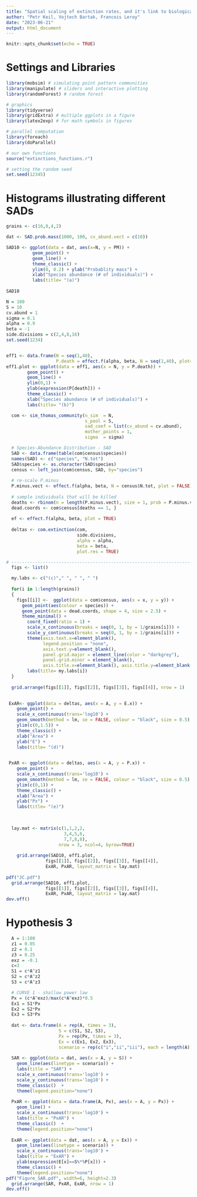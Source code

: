 ```yaml
---
title: "Spatial scaling of extinction rates, and it's link to biological processes"
author: "Petr Keil, Vojtech Bartak, Francois Leroy"
date: "2023-06-21"
output: html_document
---
```


```r
knitr::opts_chunk$set(echo = TRUE)
```

# Settings and Libraries

```r
library(mobsim) # simulating point pattern communities
library(manipulate) # sliders and interactive plotting
library(randomForest) # random forest

# graphics
library(tidyverse)
library(gridExtra) # multiple ggplots in a figure
library(latex2exp) # for math symbols in figures

# parallel computation
library(foreach)
library(doParallel)

# our own functions
source("extinctions_functions.r")

# setting the random seed
set.seed(12345)
```

# Histograms illustrating different SADs

```r
grains <- c(16,8,4,2)

dat <- SAD.prob.mass(1000, 100, cv_abund.vect = c(10))

SAD10 <- ggplot(data = dat, aes(x=N, y = PM)) +
          geom_point() +
          geom_line() +
          theme_classic() + 
          ylim(0, 0.2) + ylab("Probablity mass") + 
          xlab("Species abundance (# of individuals)") +
          labs(title= "(a)") 
          
SAD10

N = 100
S = 10
cv.abund = 1
sigma = 0.1
alpha = 0.9
beta = -1
side.divisions = c(2,4,8,16)
set.seed(1234)


eff1 <- data.frame(N = seq(1,40), 
                   P.death = effect.f(alpha, beta, N = seq(1,40), plot=FALSE))
eff1.plot <- ggplot(data = eff1, aes(x = N, y = P.death)) + 
        geom_point() +
        geom_line() +
        ylim(0,1) + 
        ylab(expression(P[death])) +
        theme_classic() + 
        xlab("Species abundance (# of individuals)") +
        labs(title= "(b)") 

  com <- sim_thomas_community(n_sim  = N,
                              s_pool = S,
                              sad_coef = list(cv_abund = cv.abund),
                              mother_points = 1,
                              sigma  = sigma)

  # Species-Abundance Distribution - SAD
  SAD <- data.frame(table(com$census$species))
  names(SAD) <- c("species", "N.tot")
  SAD$species <- as.character(SAD$species)
  census <- left_join(com$census, SAD, by="species")
  
  # re-scale P.minus
  P.minus.vect <- effect.f(alpha, beta, N = census$N.tot, plot = FALSE)
  
  # sample individuals that will be killed
  deaths <- rbinom(n = length(P.minus.vect), size = 1, prob = P.minus.vect)
  dead.coords <- com$census[deaths == 1, ]
  
  ef <- effect.f(alpha, beta, plot = TRUE)
  
  deltas <- com.extinction(com, 
                           side.divisions, 
                           alpha = alpha, 
                           beta = beta,
                           plot.res = TRUE)

# ------------------------------------------------------------------------------  
  figs <- list()

  my.labs <- c("(c)"," ", " ", " ")
  
  for(i in 1:length(grains))
  {
    figs[[i]] <-  ggplot(data = com$census, aes(x = x, y = y)) +
      geom_point(aes(colour = species)) + 
      geom_point(data = dead.coords, shape = 4, size = 2.5) +
      theme_minimal() + 
        coord_fixed(ratio = 1) +
        scale_x_continuous(breaks = seq(0, 1, by = 1/grains[i])) + 
        scale_y_continuous(breaks = seq(0, 1, by = 1/grains[i])) + 
        theme(axis.text.x=element_blank(),
              legend.position = "none",
              axis.text.y=element_blank(),
              panel.grid.major = element_line(color = "darkgrey"),
              panel.grid.minor = element_blank(),
              axis.title.x=element_blank(), axis.title.y=element_blank()) +
        labs(title= my.labs[i]) 
  }
  
  grid.arrange(figs[[1]], figs[[2]], figs[[3]], figs[[4]], nrow = 1)

    
 ExAR<- ggplot(data = deltas, aes(x = A, y = E.x)) + 
    geom_point() +
    scale_x_continuous(trans='log10') +
    geom_smooth(method = lm, se = FALSE, colour = "black", size = 0.5) +
    ylim(c(0,1.5)) + 
    theme_classic() +
    xlab("Area") +
    ylab("E") +
    labs(title= "(d)")

   
 PxAR <- ggplot(data = deltas, aes(x = A, y = P.x)) + 
    geom_point() +
    scale_x_continuous(trans='log10') +
    geom_smooth(method = lm, se = FALSE, colour = "black", size = 0.5) +
    ylim(c(0,1)) + 
    theme_classic() +
    xlab("Area") +
    ylab("Px") +
    labs(title= "(e)") 

  
  
  lay.mat <- matrix(c(1,1,2,2,
                      3,4,5,6,
                      7,7,8,8), 
                    nrow = 3, ncol=4, byrow=TRUE)
  
    grid.arrange(SAD10, eff1.plot,
               figs[[1]], figs[[2]], figs[[3]], figs[[4]],
               ExAR, PxAR, layout_matrix = lay.mat)
  
pdf("JC.pdf")  
  grid.arrange(SAD10, eff1.plot,
               figs[[1]], figs[[2]], figs[[3]], figs[[4]],
               ExAR, PxAR, layout_matrix = lay.mat)
dev.off()
```


# Hypothesis 3

```r

  A = 1:100
  z1 = 0.05
  z2 = 0.1
  z3 = 0.25
  exz = -0.1
  c=3
  S1 = c*A^z1
  S2 = c*A^z2
  S3 = c*A^z3

  # CURVE 1 - shallow power law
  Px = (c*A^exz)/max(c*A^exz)*0.5
  Ex1 = S1*Px
  Ex2 = S2*Px
  Ex3 = S3*Px
  
  dat <- data.frame(A = rep(A, times = 3), 
                    S = c(S1, S2, S3),
                    Px = rep(Px, times = 3),
                    Ex = c(Ex1, Ex2, Ex3),
                    scenario = rep(c("i","ii","iii"), each = length(A)))
  
  SAR <- ggplot(data = dat, aes(x = A, y = S)) + 
    geom_line(aes(linetype = scenario)) + 
    labs(title = "SAR") +
    scale_x_continuous(trans='log10') +
    scale_y_continuous(trans='log10') +
    theme_classic()  +
    theme(legend.position="none")
  
  PxAR <- ggplot(data = data.frame(A, Px), aes(x = A, y = Px)) + 
    geom_line() + 
    scale_x_continuous(trans='log10') +
    labs(title = "PxAR") +
    theme_classic()  +
    theme(legend.position="none")
  
  ExAR <- ggplot(data = dat, aes(x = A, y = Ex)) + 
    geom_line(aes(linetype = scenario)) + 
    scale_x_continuous(trans='log10') +
    labs(title = "ExAR") +
    ylab(expression(E[x]==S%*%P[x])) +
    theme_classic() +
    theme(legend.position="none")
pdf("Figure_SAR.pdf", width=6, height=2.3)    
  grid.arrange(SAR, PxAR, ExAR, nrow = 1)
dev.off()
  
```
  





